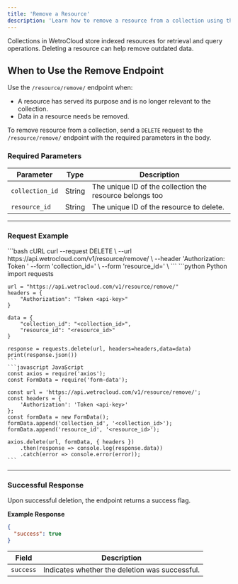 ---
title: 'Remove a Resource'
description: 'Learn how to remove a resource from a collection using the Wetrocloud API when they are no longer needed.'
---
Collections in WetroCloud store indexed resources for retrieval and query operations. Deleting a resource can help remove outdated data.

## When to Use the Remove Endpoint

Use the `/resource/remove/` endpoint when:

- A resource has served its purpose and is no longer relevant to the collection.
- Data in a resource needs be removed.


To remove resource from a collection, send a `DELETE` request to the `/resource/remove/` endpoint with the required parameters in the body.

### Required Parameters

| Parameter      | Type   | Description                           |
|-----------------|--------|---------------------------------------|
| `collection_id` | String | The unique ID of the collection the resource belongs too |
| `resource_id` | String | The unique ID of the resource to delete. |

---

### Request Example
<CodeGroup>
    ```bash cURL
    curl --request DELETE \
        --url https://api.wetrocloud.com/v1/resource/remove/ \
        --header 'Authorization: Token <api-key>'
        --form 'collection_id=<collection_id>' \
        --form 'resource_id=<resource_id>' \
    ```
    ```python Python
    import requests

    url = "https://api.wetrocloud.com/v1/resource/remove/"
    headers = {
        "Authorization": "Token <api-key>"
    }

    data = {
        "collection_id": "<collection_id>",
        "resource_id": "<resource_id>"
    }

    response = requests.delete(url, headers=headers,data=data)
    print(response.json())
    ```
    ```javascript JavaScript
    const axios = require('axios');
    const FormData = require('form-data');

    const url = 'https://api.wetrocloud.com/v1/resource/remove/';
    const headers = {
        'Authorization': 'Token <api-key>'
    };
    const formData = new FormData();
    formData.append('collection_id', '<collection_id>');
    formData.append('resource_id', '<resource_id>');

    axios.delete(url, formData, { headers })
        .then(response => console.log(response.data))
        .catch(error => console.error(error));
    ```
</CodeGroup>

---

### Successful Response

Upon successful deletion, the endpoint returns a success flag.

**Example Response**

```json
{
  "success": true
}
```

| Field      | Description                                        |
|------------|----------------------------------------------------|
| `success`  | Indicates whether the deletion was successful.     |
